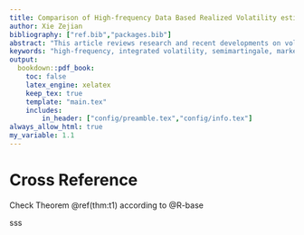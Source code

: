 ```yaml
---
title: Comparison of High-frequency Data Based Realized Volatility estimators in Chinese Market
author: Xie Zejian
bibliography: ["ref.bib","packages.bib"]
abstract: "This article reviews research and recent developments on volatility estimation based on high-frequency data over the past two decades, elborated why it's vital and how it's differ form that without high-frequency data. Then we introduce several method to compare different realzied measures and utilize one of them in Chiniese market."
keywords: "high-frequency, integrated volatility, semimartingale, market microstructure"
output:
  bookdown::pdf_book:
    toc: false
    latex_engine: xelatex
    keep_tex: true
    template: "main.tex"
    includes:
        in_header: ["config/preamble.tex","config/info.tex"]
always_allow_html: true
my_variable: 1.1
---
```


# Cross Reference

Check Theorem \@ref(thm:t1) according to @R-base


::: {.theorem #t1 name="Random Theorem"}

sss

:::


